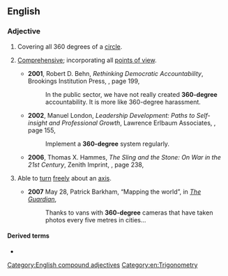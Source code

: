 ==English==

===Adjective===
{{en-adj|-|head=[[360]]-[[degree]]}}

# Covering all 360 degrees of a [[circle]].
# {{lb|en|by extension}} [[comprehensive|Comprehensive]]; incorporating all [[point of view|points of view]].
#* '''2001''', Robert D. Behn, ''Rethinking Democratic Accountability'', Brookings Institution Press, {{ISBN|0815708629}}, page 199,
#*: In the public sector, we have not really created '''360-degree''' accountability. It is more like 360-degree harassment.
#* '''2002''', Manuel London, ''Leadership Development: Paths to Self-insight and Professional Growth'', Lawrence Erlbaum Associates, {{ISBN|0805838511}}, page 155,
#*: Implement a '''360-degree''' system regularly.
#* '''2006''', Thomas X. Hammes, ''The Sling and the Stone: On War in the 21st Century'', Zenith Imprint, {{ISBN|0760324077}}, page 238,
#*: {{quote|en|The overall grade is a compilation of input from these sources. Thus it provides a true '''360-degree''' view of the officer evaluated.}}
# Able to [[turn]] [[freely]] about an [[axis]].
#: {{ux|en|The dressing room had a '''360-degree''' mirror.}}
#* '''2007''' May 28, Patrick Barkham, “Mapping the world”, in ''[[w:The Guardian|The Guardian]]'',
#*: Thanks to vans with '''360-degree''' cameras that have taken photos every five metres in cities...

====Derived terms====
* {{l|en|360 degree feedback}}

[[Category:English compound adjectives]]
[[Category:en:Trigonometry]]